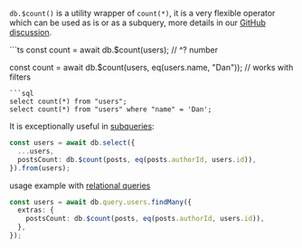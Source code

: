 
`db.$count()` is a utility wrapper of `count(*)`, it is a very flexible operator which can be used as is or as a subquery, more details in our [GitHub discussion](https://github.com/drizzle-team/drizzle-orm/discussions/3119).

<Section>
```ts
const count = await db.$count(users);
//    ^? number

const count = await db.$count(users, eq(users.name, "Dan")); // works with filters
```
```sql
select count(*) from "users";
select count(*) from "users" where "name" = 'Dan';
```
</Section>

It is exceptionally useful in [subqueries](/docs/select#select-from-subquery):

```ts
const users = await db.select({
  ...users,
  postsCount: db.$count(posts, eq(posts.authorId, users.id)),
}).from(users);
```

usage example with [relational queries](/docs/rqb)
```ts 
const users = await db.query.users.findMany({
  extras: {
    postsCount: db.$count(posts, eq(posts.authorId, users.id)),
  },
});
```
